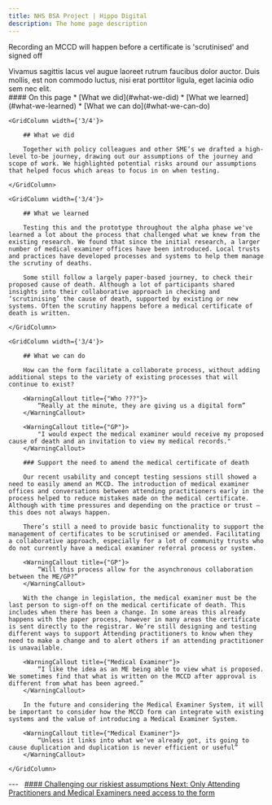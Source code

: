 ```yaml
---
title: NHS BSA Project | Hippo Digital
description: The home page description
---
```


<Heading caption='Challenging our riskiest assumptions' tag='h1'>Recording an MCCD will happen before a certificate is 'scrutinised' and signed off</Heading>

<GridRow>
    <GridColumn width={'2/3'}>
        <LeadParagraph>
            Vivamus sagittis lacus vel augue laoreet rutrum faucibus dolor auctor. Duis mollis, est non commodo luctus, nisi erat porttitor ligula, eget lacinia odio sem nec elit.
        </LeadParagraph>
    </GridColumn>
    <GridColumn width={'1/3'}>
        <nav className="in-page-nav">
            #### On this page
            * [What we did](#what-we-did)
            * [What we learned](#what-we-learned)
            * [What we can do](#what-we-can-do)
        </nav>
    </GridColumn>
</GridRow>

<GridRow>
    
    <GridColumn width={'3/4'}>

        ## What we did
        
        Together with policy colleagues and other SME’s we drafted a high-level to-be journey, drawing out our assumptions of the journey and scope of work. We highlighted potential risks around our assumptions that helped focus which areas to focus in on when testing.

    </GridColumn>
    
    <GridColumn width={'3/4'}>
        
        ## What we learned

        Testing this and the prototype throughout the alpha phase we've learned a lot about the process that challenged what we knew from the existing research. We found that since the initial research, a larger number of medical examiner offices have been introduced. Local trusts and practices have developed processes and systems to help them manage the scrutiny of deaths.

        Some still follow a largely paper-based journey, to check their proposed cause of death. Although a lot of participants shared insights into their collaborative approach in checking and ‘scrutinising’ the cause of death, supported by existing or new systems. Often the scrutiny happens before a medical certificate of death is written.

    </GridColumn>

    <GridColumn width={'3/4'}>

        ## What we can do

        How can the form facilitate a collaborate process, without adding additional steps to the variety of existing processes that will continue to exist?
        
        <WarningCallout title={"Who ???"}>
            “Really at the minute, they are giving us a digital form”
        </WarningCallout>
        
        <WarningCallout title={"GP"}>
            "I would expect the medical examiner would receive my proposed cause of death and an invitation to view my medical records."
        </WarningCallout>

        ### Support the need to amend the medical certificate of death

        Our recent usability and concept testing sessions still showed a need to easily amend an MCCD. The introduction of medical examiner offices and conversations between attending practitioners early in the process helped to reduce mistakes made on the medical certificate. Although with time pressures and depending on the practice or trust – this does not always happen.

        There’s still a need to provide basic functionality to support the management of certificates to be scrutinised or amended. Facilitating a collaborative approach, especially for a lot of community trusts who do not currently have a medical examiner referral process or system.

        <WarningCallout title={"GP"}>
            “Will this process allow for the asynchronous collaboration between the ME/GP?”
        </WarningCallout>

        With the change in legislation, the medical examiner must be the last person to sign-off on the medical certificate of death. This includes when there has been a change. In some areas this already happens with the paper process, however in many areas the certificate is sent directly to the registrar. We’re still designing and testing different ways to support Attending practitioners to know when they need to make a change and to alert others if an attending practitioner is unavailable.

        <WarningCallout title={"Medical Examiner"}>
            “I like the idea as an ME being able to view what is proposed. We sometimes find that what is written on the MCCD after approval is different from what has been agreed.”
        </WarningCallout>

        In the future and considering the Medical Examiner System, it will be important to consider how the MCCD form can integrate with existing systems and the value of introducing a Medical Examiner System.

        <WarningCallout title={"Medical Examiner"}>
            “Unless it links into what we've already got, its going to cause duplication and duplication is never efficient or useful”
        </WarningCallout>

    </GridColumn>

</GridRow>

<GridRow>
    <GridColumn width={'full'}>
        ---
    </GridColumn>
</GridRow>
<GridRow>
    <GridColumn width={'1/2'}>
        &nbsp;
    </GridColumn>
    <GridColumn width={'1/2'}>
        <a className="next-page" href="/assumptions/assumption-3">
            #### Challenging our riskiest assumptions
            Next: <span>Only Attending Practitioners and Medical Examiners need access to the form</span>
        </a>
    </GridColumn>
</GridRow>
